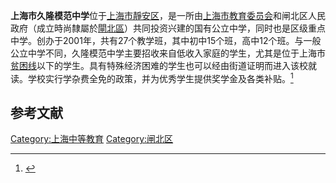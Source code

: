 '''上海市久隆模范中学'''位于[[上海市|上海市]][[靜安区|靜安区]]，是一所由[[上海市教育委员会|上海市教育委员会]]和闸北区人民政府（成立時尚隸屬於[[閘北區|閘北區]]）共同投资兴建的国有公立中学，同时也是区级重点中学。创办于2001年，共有27个教学班，其中初中15个班，高中12个班。与一般公立中学不同，久隆模范中学主要招收来自低收入家庭的学生，尤其是位于上海市[[贫困线|贫困线]]以下的学生。具有特殊经济困难的学生也可以经由街道证明而进入该校就读。学校实行学杂费全免的政策，并为优秀学生提供奖学金及各类补贴。<ref>{{cite web | url=http://www.jlmfzx.edu.sh.cn/Disp.Aspx?ID=53&ClassID=29 | title=学校概况 | publisher=上海市久隆模范中学 | accessdate=2013-04-06 | archive-date=2016-03-04 | archive-url=https://web.archive.org/web/20160304074643/http://www.jlmfzx.edu.sh.cn/Disp.Aspx?ID=53&ClassID=29 | dead-url=no }}</ref>

==参考文献==
{{reflist}}

[[Category:上海中等教育|Category:上海中等教育]]
[[Category:闸北区|Category:闸北区]]